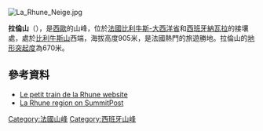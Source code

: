 [[Image:La_Rhune_Neige.jpg|right]]
{{Coord|43|18|33|N|1|38|8|W|display=title}}

'''拉倫山'''（{{lang-es|Larrún}}），是[[西歐|西歐]]的山峰，位於[[法國|法國]][[比利牛斯-大西洋省|比利牛斯-大西洋省]]和[[西班牙|西班牙]][[納瓦拉|納瓦拉]]的接壤處，處於[[比利牛斯山|比利牛斯山]]西端，海拔高度905米，是法國熱門的旅遊勝地。拉倫山的[[地形突起度|地形突起度]]為670米。

==參考資料==
* [http://www.rhune.com/ Le petit train de la Rhune website] {{Wayback|url=http://www.rhune.com/ |date=20181211210537 }}
* [http://www.summitpost.org/area/range/171096/pirineos-bidasoa-baztan.html La Rhune region on SummitPost] {{Wayback|url=http://www.summitpost.org/area/range/171096/pirineos-bidasoa-baztan.html |date=20081012015418 }}

[[Category:法國山峰|Category:法國山峰]]
[[Category:西班牙山峰|Category:西班牙山峰]]